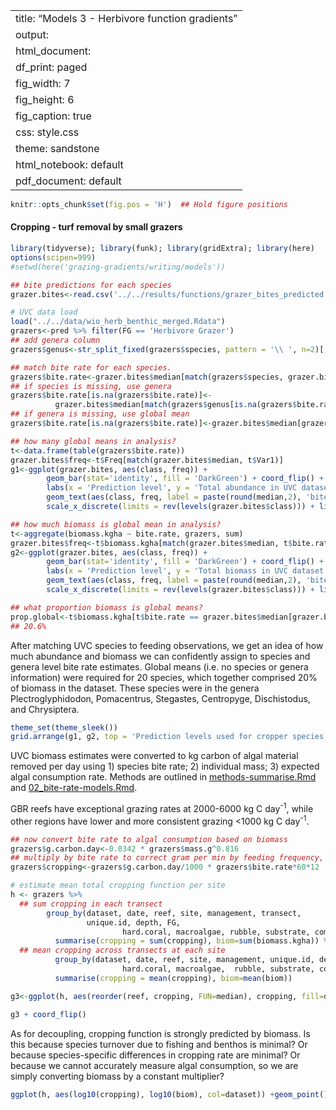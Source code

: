 
---
title: "Models 3 - Herbivore function gradients"
output:
  html_document:
    df_print: paged
    fig_width: 7
    fig_height: 6
    fig_caption: true
    css: style.css
    theme: sandstone
  html_notebook: default
  pdf_document: default
---

```r
knitr::opts_chunk$set(fig.pos = 'H')  ## Hold figure positions
```

#### Cropping - turf removal by small grazers

```r
library(tidyverse); library(funk); library(gridExtra); library(here)
options(scipen=999)
#setwd(here('grazing-gradients/writing/models'))

## bite predictions for each species
grazer.bites<-read.csv('../../results/functions/grazer_bites_predicted.csv')

# UVC data load
load("../../data/wio_herb_benthic_merged.Rdata")
grazers<-pred %>% filter(FG == 'Herbivore Grazer')
## add genera column
grazers$genus<-str_split_fixed(grazers$species, pattern = '\\ ', n=2)[,1]

## match bite rate for each species. 
grazers$bite.rate<-grazer.bites$median[match(grazers$species, grazer.bites$class)]
## if species is missing, use genera
grazers$bite.rate[is.na(grazers$bite.rate)]<-
          grazer.bites$median[match(grazers$genus[is.na(grazers$bite.rate)], grazer.bites$class)]
## if genera is missing, use global mean
grazers$bite.rate[is.na(grazers$bite.rate)]<-grazer.bites$median[grazer.bites$preds == 'global.mean']

## how many global means in analysis?
t<-data.frame(table(grazers$bite.rate))
grazer.bites$freq<-t$Freq[match(grazer.bites$median, t$Var1)]
g1<-ggplot(grazer.bites, aes(class, freq)) + 
        geom_bar(stat='identity', fill = 'DarkGreen') + coord_flip() +
        labs(x = 'Prediction level', y = 'Total abundance in UVC dataset') + 
        geom_text(aes(class, freq, label = paste(round(median,2), 'bites/min')), size=2, hjust=0) +
        scale_x_discrete(limits = rev(levels(grazer.bites$class))) + lims(y=c(0, 12000))

## how much biomass is global mean in analysis?
t<-aggregate(biomass.kgha ~ bite.rate, grazers, sum)
grazer.bites$freq<-t$biomass.kgha[match(grazer.bites$median, t$bite.rate)]
g2<-ggplot(grazer.bites, aes(class, freq)) + 
        geom_bar(stat='identity', fill = 'DarkGreen') + coord_flip() +
        labs(x = 'Prediction level', y = 'Total biomass in UVC dataset (kg/ha)') + 
        geom_text(aes(class, freq, label = paste(round(median,2), 'bites/min')), size=2, hjust=0) +
        scale_x_discrete(limits = rev(levels(grazer.bites$class))) + lims(y=c(0, 30000))

## what proportion biomass is global means?
prop.global<-t$biomass.kgha[t$bite.rate == grazer.bites$median[grazer.bites$class == 'global.mean']]/sum(t$biomass.kgha)*100
## 20.6%
```

After matching UVC species to feeding observations, we get an idea of how much abundance and biomass we can confidently assign to species and genera level bite rate estimates. Global means (i.e. no species or genera information) were required for 20 species, which together comprised 20% of biomass in the dataset. These species were in the genera Plectroglyphidodon, Pomacentrus, Stegastes, Centropyge, Dischistodus, and Chrysiptera.

```r
theme_set(theme_sleek())
grid.arrange(g1, g2, top = 'Prediction levels used for cropper species')
```

UVC biomass estimates were converted to kg carbon of algal material removed per day using 1) species bite rate; 2) individual mass; 3) expected algal consumption rate. Methods are outlined in [methods-summarise.Rmd](../methods-summarise.Rmd) and [02_bite-rate-models.Rmd](../models/02_bite-rate-models.Rmd).

GBR reefs have exceptional grazing rates  at 2000-6000 kg C day^-1^, while other regions have lower and more consistent grazing <1000 kg C day^-1^. 

```r
## now convert bite rate to algal consumption based on biomass
grazers$g.carbon.day<-0.0342 * grazers$mass.g^0.816
## multiply by bite rate to correct gram per min by feeding frequency, and change to kg
grazers$cropping<-grazers$g.carbon.day/1000 * grazers$bite.rate*60*12

# estimate mean total cropping function per site
h <- grazers %>% 
  ## sum cropping in each transect
        group_by(dataset, date, reef, site, management, transect, 
                 unique.id, depth, FG,
                         hard.coral, macroalgae, rubble, substrate, complexity, fish.biom) %>%
          summarise(cropping = sum(cropping), biom=sum(biomass.kgha)) %>%
  ## mean cropping across transects at each site
          group_by(dataset, date, reef, site, management, unique.id, depth, FG,
                         hard.coral, macroalgae,  rubble, substrate, complexity, fish.biom) %>%
          summarise(cropping = mean(cropping), biom=mean(biom)) 

g3<-ggplot(h, aes(reorder(reef, cropping, FUN=median), cropping, fill=dataset)) + geom_boxplot() + xlab('Reef') + ylab('kg carbon removed per day') 
```

```r
g3 + coord_flip()
```

As for decoupling, cropping function is strongly predicted by biomass. Is this because species turnover due to fishing and benthos is minimal? Or because species-specific differences in cropping rate are minimal? Or because we cannot accurately measure algal consumption, so we are simply converting biomass by a constant multiplier?

```r
ggplot(h, aes(log10(cropping), log10(biom), col=dataset)) +geom_point() + ylab('Biomass (log10 kg/ha)') + xlab('log10 kg carbon removed per day') 
```